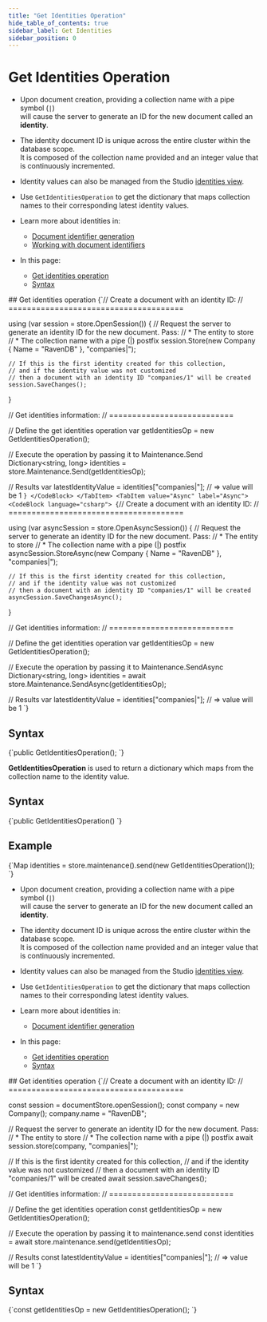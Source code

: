 ---
title: "Get Identities Operation"
hide_table_of_contents: true
sidebar_label: Get Identities
sidebar_position: 0
---




# Get Identities Operation
<LanguageSwitcher supportedLanguages={supportedLanguages} />
<LanguageContent language="csharp">

<Admonition type="note" title="Note">

* Upon document creation, providing a collection name with a pipe symbol (`|`)  
  will cause the server to generate an ID for the new document called an __identity__.
 
* The identity document ID is unique across the entire cluster within the database scope.  
  It is composed  of the collection name provided and an integer value that is continuously incremented.

* Identity values can also be managed from the Studio [identities view](../../../../studio/database/documents/identities-view.mdx).

* Use `GetIdentitiesOperation` to get the dictionary that maps collection names to their corresponding latest identity values.

* Learn more about identities in:

    * [Document identifier generation](../../../../server/kb/document-identifier-generation.mdx#strategy--3)
    * [Working with document identifiers](../../../../client-api/document-identifiers/working-with-document-identifiers.mdx#identities)

* In this page:

  * [Get identities operation](../../../../client-api/operations/maintenance/identities/get-identities.mdx#get-identities-operation)
  * [Syntax](../../../../client-api/operations/maintenance/identities/get-identities.mdx#syntax)

</Admonition>
## Get identities operation 

<Tabs groupId='languageSyntax'>
<TabItem value="Sync" label="Sync">
<CodeBlock language="csharp">
{`// Create a document with an identity ID:
// ======================================

using (var session = store.OpenSession())
{
    // Request the server to generate an identity ID for the new document. Pass:
    //   * The entity to store
    //   * The collection name with a pipe (|) postfix 
    session.Store(new Company { Name = "RavenDB" }, "companies|");
    
    // If this is the first identity created for this collection,
    // and if the identity value was not customized
    // then a document with an identity ID "companies/1" will be created
    session.SaveChanges();
}

// Get identities information:
// ===========================

// Define the get identities operation
var getIdentitiesOp = new GetIdentitiesOperation();

// Execute the operation by passing it to Maintenance.Send
Dictionary<string, long> identities = store.Maintenance.Send(getIdentitiesOp);

// Results
var latestIdentityValue = identities["companies|"]; // => value will be 1
`}
</CodeBlock>
</TabItem>
<TabItem value="Async" label="Async">
<CodeBlock language="csharp">
{`// Create a document with an identity ID:
// ======================================

using (var asyncSession = store.OpenAsyncSession())
{
    // Request the server to generate an identity ID for the new document. Pass:
    //   * The entity to store
    //   * The collection name with a pipe (|) postfix 
    asyncSession.StoreAsync(new Company { Name = "RavenDB" }, "companies|");
    
    // If this is the first identity created for this collection,
    // and if the identity value was not customized
    // then a document with an identity ID "companies/1" will be created
    asyncSession.SaveChangesAsync();
}

// Get identities information:
// ===========================

// Define the get identities operation
var getIdentitiesOp = new GetIdentitiesOperation();

// Execute the operation by passing it to Maintenance.SendAsync
Dictionary<string, long> identities = await store.Maintenance.SendAsync(getIdentitiesOp);

// Results
var latestIdentityValue = identities["companies|"]; // => value will be 1
`}
</CodeBlock>
</TabItem>
</Tabs>



## Syntax 

<TabItem value="syntax" label="syntax">
<CodeBlock language="csharp">
{`public GetIdentitiesOperation();
`}
</CodeBlock>
</TabItem>




</LanguageContent>
<LanguageContent language="java">


**GetIdentitiesOperation** is used to return a dictionary which maps from the collection name to the identity value.

## Syntax

<TabItem value="sample_1" label="sample_1">
<CodeBlock language="java">
{`public GetIdentitiesOperation()
`}
</CodeBlock>
</TabItem>

## Example

<TabItem value="sample_2" label="sample_2">
<CodeBlock language="java">
{`Map<String, Long> identities
    = store.maintenance().send(new GetIdentitiesOperation());
`}
</CodeBlock>
</TabItem>


</LanguageContent>
<LanguageContent language="nodejs">

<Admonition type="note" title="Note">

* Upon document creation, providing a collection name with a pipe symbol (`|`)  
  will cause the server to generate an ID for the new document called an __identity__.
 
* The identity document ID is unique across the entire cluster within the database scope.  
  It is composed  of the collection name provided and an integer value that is continuously incremented.

* Identity values can also be managed from the Studio [identities view](../../../../studio/database/documents/identities-view.mdx).

* Use `GetIdentitiesOperation` to get the dictionary that maps collection names to their corresponding latest identity values.

* Learn more about identities in:

    * [Document identifier generation](../../../../server/kb/document-identifier-generation.mdx#strategy--3)

* In this page:

  * [Get identities operation](../../../../client-api/operations/maintenance/identities/get-identities.mdx#get-identities-operation)
  * [Syntax](../../../../client-api/operations/maintenance/identities/get-identities.mdx#syntax)

</Admonition>
## Get identities operation 

<TabItem value="get_identities" label="get_identities">
<CodeBlock language="js">
{`// Create a document with an identity ID:
// ======================================

const session = documentStore.openSession();
const company = new Company();
company.name = "RavenDB";

// Request the server to generate an identity ID for the new document. Pass:
//   * The entity to store
//   * The collection name with a pipe (|) postfix 
await session.store(company, "companies|");

// If this is the first identity created for this collection,
// and if the identity value was not customized
// then a document with an identity ID "companies/1" will be created
await session.saveChanges();

// Get identities information:
// ===========================

// Define the get identities operation
const getIdentitiesOp = new GetIdentitiesOperation();

// Execute the operation by passing it to maintenance.send
const identities = await store.maintenance.send(getIdentitiesOp);

// Results
const latestIdentityValue = identities["companies|"]; // => value will be 1
`}
</CodeBlock>
</TabItem>



## Syntax 

<TabItem value="syntax" label="syntax">
<CodeBlock language="js">
{`const getIdentitiesOp = new GetIdentitiesOperation();
`}
</CodeBlock>
</TabItem>




</LanguageContent>

<!---
### Document Identifiers
- [Working with Document Identifiers](../../../../client-api/document-identifiers/working-with-document-identifiers)
- [Global ID Generation Conventions](../../../../client-api/configuration/identifier-generation/global)
- [Type-specific ID Generation Conventions](../../../../client-api/configuration/identifier-generation/type-specific)

### Knowledge Base
- [Document Identifier Generation](../../../../server/kb/document-identifier-generation#strategy--3)
- [Document Identifier Generation](../../../../server/kb/document-identifier-generation)

### Operations
- [What are Operations](../../../../client-api/operations/what-are-operations)
- [Seed identity](../../../../client-api/operations/maintenance/identities/seed-identity)
- [Increment next identity](../../../../client-api/operations/maintenance/identities/increment-next-identity)


-->